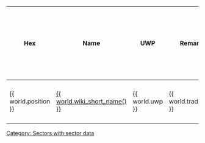<section begin="header"/>
{| class="wikitable sortable" width="90%"
|+ {{sector.sector_name()}} sector data
!Hex!!Name!!UWP!!Remarks!!{Ix}!!(Ex)!![Cx]!!Noble!!Base!!Zone!!PBG!!Worlds!!Alg!!Stellar <section end="header"/>
{%- for subsector in sector.subsectors.values() -%}
<section begin="{{subsector.name}}"/>
{%- for world in subsector.worlds %}
|-
| {{ world.position }}
| [[{{ world.wiki_short_name() }}]]
| {{ world.uwp }}
| {{ world.tradeCode }}
| { {{world.importance }} }
| {{ world. economics }}
| {{ world.social }}
| {{ world.nobles }}
| {{ world.baseCode }}
| {{ world.zone }}
| {{ world.popM}}{{world.belts}}{{world.ggCount}}
| {{ world.worlds }}
| {{ world.alg }}
| {{ world.stars }}
{% endfor -%}
<section end="{{subsector.name}}" />
{%- endfor %}
|}
[[Category: Sectors with sector data]]
